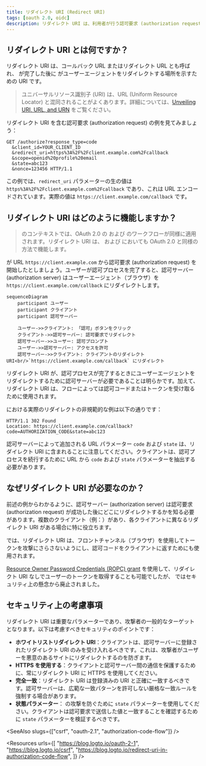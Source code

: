 ```yaml
---
title: リダイレクト URI (Redirect URI)
tags: [oauth 2.0, oidc]
description: リダイレクト URI は、利用者が行う認可要求 (authorization request) 後に認可サーバー (authorization server) がユーザーエージェントをリダイレクトする URI です。ユーザー操作が関与する OAuth 2.0 と OpenID Connect (OIDC) のグラントにおいて必須のパラメーターです。
---
```


## リダイレクト URI とは何ですか？

リダイレクト URI は、コールバック URL またはリダイレクト URL とも呼ばれ、<Ref slug="authorization-request" /> が完了した後に <Ref slug="authorization-server" /> がユーザーエージェントをリダイレクトする場所を示すための URI です。

> ユニバーサルリソース識別子 (URI) は、URL (Uniform Resource Locator) と混同されることがよくあります。詳細については、[Unveiling URI, URL, and URN](https://blog.logto.io/unveiling-uri-url-and-urn) をご覧ください。

リダイレクト URI を含む認可要求 (authorization request) の例を見てみましょう：

```http
GET /authorize?response_type=code
  &client_id=YOUR_CLIENT_ID
  &redirect_uri=https%3A%2F%2Fclient.example.com%2Fcallback
  &scope=openid%20profile%20email
  &state=abc123
  &nonce=123456 HTTP/1.1
```

この例では、`redirect_uri` パラメーターの生の値は `https%3A%2F%2Fclient.example.com%2Fcallback` であり、これは URL エンコードされています。実際の値は `https://client.example.com/callback` です。

## リダイレクト URI はどのように機能しますか？

> <Ref slug="openid-connect" /> のコンテキストでは、OAuth 2.0 の <Ref slug="authorization-request" /> および <Ref slug="authorization-server" /> のワークフローが同様に適用されます。リダイレクト URI は、<Ref slug="authentication-request" /> および <Ref slug="openid-connect" headingId="openid-provider-op" /> においても OAuth 2.0 と同様の方法で機能します。

<Ref slug="client" /> が URL `https://client.example.com` から認可要求 (authorization request) を開始したとしましょう。ユーザーが認可プロセスを完了すると、認可サーバー (authorization server) はユーザーエージェント（ブラウザ）を `https://client.example.com/callback` にリダイレクトします。

```mermaid
sequenceDiagram
    participant ユーザー
    participant クライアント
    participant 認可サーバー

    ユーザー->>クライアント: 「認可」ボタンをクリック
    クライアント->>認可サーバー: 認可要求でリダイレクト
    認可サーバー->>ユーザー: 認可プロンプト
    ユーザー->>認可サーバー: アクセスを許可
    認可サーバー->>クライアント: クライアントのリダイレクト URI<br/>`https://client.example.com/callback` にリダイレクト
```

リダイレクト URI が、認可プロセスが完了するときにユーザーエージェントをリダイレクトするために認可サーバーが必要であることは明らかです。加えて、リダイレクト URI は、フローによっては認可コードまたはトークンを受け取るために使用されます。

<Ref slug="authorization-code-flow" /> における実際のリダイレクトの非規範的な例は以下の通りです：

```http
HTTP/1.1 302 Found
Location: https://client.example.com/callback?code=AUTHORIZATION_CODE&state=abc123
```

認可サーバーによって追加される URL パラメーター `code` および `state` は、リダイレクト URI に含まれることに注意してください。クライアントは、認可プロセスを続行するために URL から `code` および `state` パラメーターを抽出する必要があります。

## なぜリダイレクト URI が必要なのか？

前述の例からわかるように、認可サーバー (authorization server) は認可要求 (authorization request) が成功した後にどこにリダイレクトするかを知る必要があります。複数のクライアント（例：<Ref slug="single-sign-on" />）があり、各クライアントに異なるリダイレクト URI がある場合に特に役立ちます。

<Ref slug="authorization-code-flow" /> では、リダイレクト URI は、フロントチャンネル（ブラウザ）を使用してトークンを攻撃にさらさないようにし、認可コードをクライアントに返すためにも使用されます。

[Resource Owner Password Credentials (ROPC) grant](https://datatracker.ietf.org/doc/html/rfc6749#section-4.3) を使用して、リダイレクト URI なしでユーザーのトークンを取得することも可能でしたが、<Ref slug="oauth-2.1" /> ではセキュリティ上の懸念から廃止されました。

## セキュリティ上の考慮事項

リダイレクト URI は重要なパラメーターであり、攻撃者の一般的なターゲットとなります。以下は考慮すべきセキュリティのポイントです：

- **ホワイトリストリダイレクト URI**：クライアントは、認可サーバーに登録されたリダイレクト URI のみを受け入れるべきです。これは、攻撃者がユーザーを悪意のあるサイトにリダイレクトするのを防ぎます。
- **HTTPS を使用する**：クライアントと認可サーバー間の通信を保護するために、常にリダイレクト URI に HTTPS を使用してください。
- **完全一致**：リダイレクト URI は登録済みの URI と正確に一致するべきです。認可サーバーは、広範な一致パターンを許可しない厳格な一致ルールを強制する場合があります。
- **状態パラメーター**：<Ref slug="csrf" /> の攻撃を防ぐために `state` パラメーターを使用してください。クライアントは認可要求で送信した値と一致することを確認するために `state` パラメーターを検証するべきです。

<SeeAlso slugs={["csrf", "oauth-2.1", "authorization-code-flow"]} />

<Resources
  urls={[
    "https://blog.logto.io/oauth-2-1",
    "https://blog.logto.io/csrf",
    "https://blog.logto.io/redirect-uri-in-authorization-code-flow",
  ]}
/>
